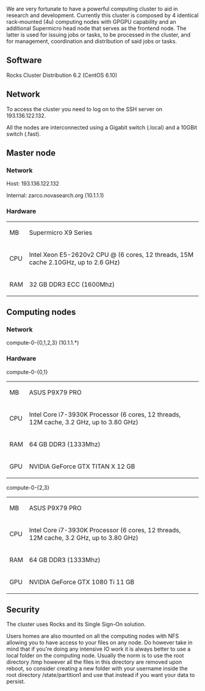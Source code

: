 We are very fortunate to have a powerful computing cluster to aid in research and development. Currently this cluster is composed by 4 identical rack-mounted (4u) computing nodes with GPGPU capability and an additional Supermicro head node that serves as the frontend node. The latter is used for issuing jobs or tasks, to be processed in the cluster, and for management, coordination and distribution of said jobs or tasks.

== Software ==

Rocks Cluster Distribution 6.2 (CentOS 6.10)

== Network ==

To access the cluster you need to log on to the SSH server on 193.136.122.132.

All the nodes are interconnected using a Gigabit switch (.local) and a 10GBit switch (.fast).

== Master node ==

=== Network ===

Host: 193.136.122.132

Internal: zarco.novasearch.org (10.1.1.1)

=== Hardware ===

{| class="wikitable"
| MB
| Supermicro X9 Series
|-
| CPU
| Intel Xeon E5-2620v2 CPU @ (6 cores, 12 threads, 15M cache 2.10GHz, up to 2.6 GHz)
|-
| RAM
| 32 GB DDR3 ECC (1600Mhz)
|}

== Computing nodes ==

=== Network ===

compute-0-{0,1,2,3} (10.1.1.*)

=== Hardware ===

compute-0-{0,1}

{| class="wikitable"
| MB
| ASUS P9X79 PRO
|-
| CPU
| Intel Core i7-3930K Processor (6 cores, 12 threads, 12M cache, 3.2 GHz, up to 3.80 GHz)
|-
| RAM
| 64 GB DDR3 (1333Mhz)
|-
| GPU
| NVIDIA GeForce GTX TITAN X 12 GB
|}

compute-0-{2,3}

{| class="wikitable"
| MB
| ASUS P9X79 PRO
|-
| CPU
| Intel Core i7-3930K Processor (6 cores, 12 threads, 12M cache, 3.2 GHz, up to 3.80 GHz)
|-
| RAM
| 64 GB DDR3 (1333Mhz)
|-
| GPU
| NVIDIA GeForce GTX 1080 Ti 11 GB
|}

== Security ==

The cluster uses Rocks and its Single Sign-On solution.

Users homes are also mounted on all the computing nodes with NFS allowing you to have access to your files on any node. Do however take in mind that if you're doing any intensive IO work it is always better to use a local folder on the computing node. Usually the norm is to use the root directory /tmp however all the files in this directory are removed upon reboot, so consider creating a new folder with your username inside the root directory /state/partition1 and use that instead if you want your data to persist.